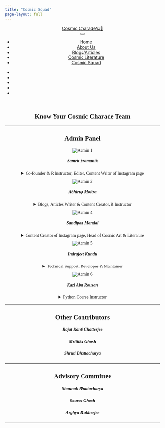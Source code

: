 ```yaml
---
title: "Cosmic Squad"
page-layout: full
---
```


```{=html}

<html>

<head>

<meta charset="utf-8">
<meta name="generator" content="quarto-1.2.313">
<link href="https://cdn.jsdelivr.net/npm/bootstrap@5.3.0-alpha3/dist/css/bootstrap.min.css" rel="stylesheet" integrity="sha384-KK94CHFLLe+nY2dmCWGMq91rCGa5gtU4mk92HdvYe+M/SXH301p5ILy+dN9+nJOZ" crossorigin="anonymous">
<meta name="viewport" content="width=device-width, initial-scale=1.0, user-scalable=yes">


<title>Cosmic Charade🪐🌠 - Cosmic Squad</title>
<style>
code{white-space: pre-wrap;}
span.smallcaps{font-variant: small-caps;}
div.columns{display: flex; gap: min(4vw, 1.5em);}
div.column{flex: auto; overflow-x: auto;}
div.hanging-indent{margin-left: 1.5em; text-indent: -1.5em;}
ul.task-list{list-style: none;}
ul.task-list li input[type="checkbox"] {
  width: 0.8em;
  margin: 0 0.8em 0.2em -1.6em;
  vertical-align: middle;
}
</style>
<link rel="stylesheet" href="https://cdnjs.cloudflare.com/ajax/libs/font-awesome/5.15.3/css/all.min.css">

<script src="site_libs/quarto-nav/quarto-nav.js"></script>
<script src="site_libs/quarto-nav/headroom.min.js"></script>
<script src="site_libs/clipboard/clipboard.min.js"></script>
<script src="site_libs/quarto-search/autocomplete.umd.js"></script>
<script src="site_libs/quarto-search/fuse.min.js"></script>
<script src="site_libs/quarto-search/quarto-search.js"></script>
<meta name="quarto:offset" content="./">
<link href="./icons/asset 6.png" rel="icon" type="image/png">
<script src="site_libs/cookie-consent/cookie-consent.js"></script>
<link href="site_libs/cookie-consent/cookie-consent.css" rel="stylesheet">
<script src="site_libs/quarto-html/quarto.js"></script>
<script src="site_libs/quarto-html/popper.min.js"></script>
<script src="site_libs/quarto-html/tippy.umd.min.js"></script>
<script src="site_libs/quarto-html/anchor.min.js"></script>
<link href="site_libs/quarto-html/tippy.css" rel="stylesheet">
<link href="site_libs/quarto-html/quarto-syntax-highlighting.css" rel="stylesheet" id="quarto-text-highlighting-styles">
<script src="site_libs/bootstrap/bootstrap.min.js"></script>
<link href="site_libs/bootstrap/bootstrap-icons.css" rel="stylesheet">
<link href="site_libs/bootstrap/bootstrap.min.css" rel="stylesheet" id="quarto-bootstrap" data-mode="light">
<script id="quarto-search-options" type="application/json">{
  "location": "navbar",
  "copy-button": false,
  "collapse-after": 3,
  "panel-placement": "end",
  "type": "overlay",
  "limit": 20,
  "language": {
    "search-no-results-text": "No results",
    "search-matching-documents-text": "matching documents",
    "search-copy-link-title": "Copy link to search",
    "search-hide-matches-text": "Hide additional matches",
    "search-more-match-text": "more match in this document",
    "search-more-matches-text": "more matches in this document",
    "search-clear-button-title": "Clear",
    "search-detached-cancel-button-title": "Cancel",
    "search-submit-button-title": "Submit"
  }
}</script>
<script async="" src="https://www.googletagmanager.com/gtag/js?id=G-JGPEZ5562L"></script>

<script type="text/plain" cookie-consent="tracking">

window.dataLayer = window.dataLayer || [];
function gtag(){dataLayer.push(arguments);}
gtag('js', new Date());
gtag('config', 'G-JGPEZ5562L', { 'anonymize_ip': true});
</script>

<script type="text/javascript" charset="UTF-8">
document.addEventListener('DOMContentLoaded', function () {
cookieconsent.run({
  "notice_banner_type":"interstitial",
  "consent_type":"express",
  "palette":"light",
  "language":"en",
  "page_load_consent_levels":["strictly-necessary"],
  "notice_banner_reject_button_hide":false,
  "preferences_center_close_button_hide":false,
  "website_name":""
  });
});
</script> 
  


<link rel="stylesheet" href="styles.css">
<meta property="og:title" content="Cosmic Charade🪐🌠 - Cosmic Squad">
<meta property="og:image" content="https://cosmic-charade.netlify.app/logo-with-bg-2.jpg">
<meta property="og:site-name" content="Cosmic Charade🪐🌠">
</head>

<body class="nav-fixed" style="width: 100%;">

<div id="quarto-search-results"></div>
  <header id="quarto-header" class="headroom fixed-top">
    <nav class="navbar navbar-expand-lg navbar-dark ">
      <div class="navbar-container container-fluid">
      <div class="navbar-brand-container">
    <a class="navbar-brand" href="./index.html">
    <span class="navbar-title">Cosmic Charade🪐🌠</span>
    </a>
  </div>
          <button class="navbar-toggler" type="button" data-bs-toggle="collapse" data-bs-target="#navbarCollapse" aria-controls="navbarCollapse" aria-expanded="false" aria-label="Toggle navigation" onclick="if (window.quartoToggleHeadroom) { window.quartoToggleHeadroom(); }">
  <span class="navbar-toggler-icon"></span>
</button>
          <div class="collapse navbar-collapse" id="navbarCollapse">
            <ul class="navbar-nav navbar-nav-scroll me-auto">
  <li class="nav-item">
    <a class="nav-link" href="./index.html">
 <span class="menu-text">Home</span></a>
  </li>  
  <li class="nav-item">
    <a class="nav-link" href="./about.html">
 <span class="menu-text">About Us</span></a>
  </li>  
  <li class="nav-item">
    <a class="nav-link" href="./posts.html">
 <span class="menu-text">Blogs/Articles</span></a>
  </li>  
  <li class="nav-item">
    <a class="nav-link" href="./liter.html">
 <span class="menu-text">Cosmic Literature</span></a>
  </li>  
  <li class="nav-item">
    <a class="nav-link active" href="./squad_new.html" aria-current="page">
 <span class="menu-text">Cosmic Squad</span></a>
  </li>  
</ul>
            <ul class="navbar-nav navbar-nav-scroll ms-auto">
  <li class="nav-item compact">
    <a class="nav-link" href="mailto:cosmiccharade0@gmail.com"><i class="bi bi-envelope" role="img">
</i> 
 <span class="menu-text"></span></a>
  </li>  
  <li class="nav-item compact">
    <a class="nav-link" href="https://instagram.com/cosmic_charade"><i class="bi bi-instagram" role="img">
</i> 
 <span class="menu-text"></span></a>
  </li>  
  <li class="nav-item compact">
    <a class="nav-link" href="https://linkedin.com/company/bismoykar-bramhanda"><i class="bi bi-linkedin" role="img">
</i> 
 <span class="menu-text"></span></a>
  </li>  
  <li class="nav-item compact">
    <a class="nav-link" href="https://chat.whatsapp.com/Jvrwwsp0D9CFvwDHwzytuP"><i class="bi bi-whatsapp" role="img">
</i> 
 <span class="menu-text"></span></a>
  </li>  
  <li class="nav-item compact">
    <a class="nav-link" href="https://t.me/bismoykar_bramhanda_cc"><i class="bi bi-telegram" role="img">
</i> 
 <span class="menu-text"></span></a>
  </li>  
</ul>
              <div id="quarto-search" class="" title="Search"></div>
          </div> <!-- /navcollapse -->
      </div> <!-- /container-fluid -->
    </nav>
</header>
<!-- content -->
<div id="quarto-content" class="quarto-container page-columns page-rows-contents page-layout-full page-navbar">
<!-- sidebar -->
<!-- margin-sidebar -->
    
<!-- main -->
<main class="content column-page" id="quarto-document-content">
<section id="introducing-to-the-cosmic-squad" class="level1" style="text-align: center; font-family: Georgia">
<h1 style="text-align: center; font-family: Georgia"><strong>Know Your Cosmic Charade Team</strong></h1>
<hr>
 <div class="container">
    <h2> Admin Panel</h2>
    <div class="row">
      <div class="col-md-4" style="margin-bottom: 10px;">
        <div class="card">
          <img src="member/samrit.jpg" class="card-img-top" alt="Admin 1">
          <div class="card-body">
            <h5 class="card-title">Samrit Pramanik</h5>
            <details>
              <summary>Co-founder & R Instructor, Editor, Content Writer of Instagram page</summary>
              <p class="card-text">Working in Analytics industry, post graduated in Statistics from University of Calcutta, having major interest in Astronomy, Cosmology and Astrostatistics. He loves to play around R Programming and explore the beauty of R coding.</p>
            </details>
            <div style="display: inline-block;">
              <a href="mailto:samrit.2442@gmail.com"><i class="fas fa-envelope fa-lg"></i></a>
              <a href="https://www.facebook.com/samrit.pramanik24ps" target="_blank"><i class="fab fa-facebook fa-lg"></i></a>
            <a href="https://www.linkedin.com/in/samritpramanik24/" target="_blank"><i class="fab fa-linkedin fa-lg"></i></a>
            <a href="https://github.com/samrit2442" target="_blank"><i class="fab fa-github fa-lg"></i></a>
            <a href="https://instagram.com/dark_cosmos24" target="_blank"><i class="fab fa-instagram fa-lg"></i></a>
            </div>
          </div>
        </div>
      </div>
      <div class="col-md-4"  style="margin-bottom: 10px;">
        <div class="card">
          <img src="member/abhirup.jpeg" class="card-img-top" alt="Admin 2" style="max-height: 415px;">
          <div class="card-body">
            <h5 class="card-title">Abhirup Moitra</h5>
            <details>
              <summary>Blogs, Articles Writer & Content Creator, R Instructor</summary>
              <p  class="card-text" >An independent thinker, curious learner, and explorer of the universe. Since childhood, he is trying to understand how the whole universe work, how is the arrangement together, was this of the clockwork behind it that makes it run the way it is. Abhirup loves to explore and observe the night sky. Being a probability enthusiast he enjoys dealing with challenging problems in the field of Mathematics, Mathematical Statistics, and Theoretical Statistics and making people realize how we can understand the pattern in the chaos, and how our beliefs work in the real world.</p>
            </details>
            <div style="display: inline-block;">
              <a href="mailto:amityabhirup@gmail.com"><i class="fas fa-envelope fa-lg"></i></a>
              <a href="https://www.facebook.com/abhirup.moitra.1" target="_blank"><i class="fab fa-facebook fa-lg"></i></a>
            <a href="https://www.linkedin.com/in/abhirup-moitra-7a66731a6/" target="_blank"><i class="fab fa-linkedin fa-lg"></i></a>
            <a href="https://github.com/ABHI20-STAT" target="_blank"><i class="fab fa-github fa-lg"></i></a>
            <a href="https://abhirup-moitra-mathstat.netlify.app/" target="_blank"><i class="fas fa-globe fa-lg"></i></a>
            </div>
          </div>
        </div>
      </div>
      <div class="col-md-4"  style="margin-bottom: 10px;">
        <div class="card">
          <img src="member/sandipan.jpg" class="card-img-top" alt="Admin 4"  style="max-height: 420px;">
          <div class="card-body">
            <h5 class="card-title">Sandipan Mandal</h5>
            <details>
              <summary>Content Creator of Instagram page, Head of Cosmic Art & Literature</summary>
              <p  class="card-text" >He is studying physics at the University of Calcutta. He had developed his interest in Astrobiology, Paleontology, Astronomical art and Science Fiction since his childhood. Beside these topics, he also likes to explore the world of visual arts and photography.</p>
            </details>
            <div style="display: inline-block;">
              <a href="https://www.facebook.com/sandipan.mandal.900" target="_blank"><i class="fab fa-facebook fa-lg"></i></a>
            </div>
          </div>
        </div>
      </div>
      <!-- Repeat the above card structure for other main admins -->
      <div class="col-md-4"  style="margin-bottom: 10px;">
        <div class="card">
          <img src="member/indrajeet.jpg" class="card-img-top" alt="Admin 5"  style="max-height: 415px;">
          <div class="card-body">
            <h5 class="card-title">Indrajeet Kundu</h5>
            <details>
              <summary>Technical Support, Developer & Maintainer</summary>
              <p  class="card-text" >He is an undergraduate student in mathematics from Bolpur College. He is an enthusiastic person about Mathematics, Programming. Also, he is currently appointed in the Cosmic Charade as technical support.</p>
            </details>
            <div style="display: inline-block;">
            <a href="mailto:gdkinku@gmail.com"><i class="fas fa-envelope fa-lg"></i></a>
            <a href="https://www.linkedin.com/in/indrajeet-kundu-b4a439239" target="_blank"><i class="fab fa-linkedin fa-lg"></i></a>
            <a href="https://github.com/Inkuthegreat" target="_blank"><i class="fab fa-github fa-lg"></i></a>
            </div>
          </div>
        </div>
      </div>
      <div class="col-md-4" style="margin-bottom: 10px;">
        <div class="card">
          <img src="member/kazi.jpg" class="card-img-top" alt="Admin 6">
          <div class="card-body">
            <h5 class="card-title">Kazi Abu Rousan</h5>
            <details>
              <summary>Python Course Instructor</summary>
              <p class="card-text">He is studying his int. Ms-PhD at Indian Association For The Cultivation of Science. His main research interest is in Astrophysics and Cosmology. Aside from these topics he is also interested in Quantum Many Body systems, Nonlinear dynamics and Computational Physics. He also loves to make maths and physics animation videos.</p>
            </details>
            <div style="display: inline-block;">
              <a href="mailto:kaziaburousan@gmail.com"><i class="fas fa-envelope fa-lg"></i></a>
            <a href="https://www.linkedin.com/in/kazi-abu-rousan-819848198/" target="_blank"><i class="fab fa-linkedin fa-lg"></i></a>
              <a href="https://aburousan.github.io/azazaya/" target="_blank"><i class="fas fa-globe fa-lg"></i></a>
            </div>
          </div>
        </div>
      </div>
    </div>
    <hr>
    <h2>Other Contributors</h2>
    <div class="row">
      <div class="col-md-4">
        <div class="card">
          <div class="card-body">
            <h5 class="card-title">Rajat Kanti Chatterjee</h5>
          </div>
        </div>
      </div>
      <div class="col-md-4">
        <div class="card">
          <div class="card-body">
            <h5 class="card-title">Mrittika Ghosh</h5>
          </div>
        </div>
      </div>
      <!-- Repeat the above card structure for other contributors -->
      <div class="col-md-4">
        <div class="card">
          <div class="card-body">
            <h5 class="card-title">Shruti Bhattacharya</h5>
          </div>
        </div>
      </div>
    </div>
    <hr>
    <h2>Advisory Committee</h2>
    <div class="row">
      <div class="col-md-4">
        <div class="card">
          <div class="card-body">
            <h5 class="card-title">Shounak Bhattacharya</h5>
          </div>
        </div>
      </div>
      <div class="col-md-4">
        <div class="card">
          <div class="card-body">
            <h5 class="card-title">Sourav Ghosh</h5>
          </div>
        </div>
      </div>
      <!-- Repeat the above card structure for other committee members -->
      <div class="col-md-4">
        <div class="card">
          <div class="card-body">
            <h5 class="card-title">Arghya Mukherjee</h5>
          </div>
        </div>
      </div>
    </div>
  </div>
  <hr>
</section>

</main> <!-- /main -->
<script id="quarto-html-after-body" type="application/javascript">
window.document.addEventListener("DOMContentLoaded", function (event) {
  const toggleBodyColorMode = (bsSheetEl) => {
    const mode = bsSheetEl.getAttribute("data-mode");
    const bodyEl = window.document.querySelector("body");
    if (mode === "dark") {
      bodyEl.classList.add("quarto-dark");
      bodyEl.classList.remove("quarto-light");
    } else {
      bodyEl.classList.add("quarto-light");
      bodyEl.classList.remove("quarto-dark");
    }
  }
  const toggleBodyColorPrimary = () => {
    const bsSheetEl = window.document.querySelector("link#quarto-bootstrap");
    if (bsSheetEl) {
      toggleBodyColorMode(bsSheetEl);
    }
  }
  toggleBodyColorPrimary();  
  const icon = "";
  const anchorJS = new window.AnchorJS();
  anchorJS.options = {
    placement: 'right',
    icon: icon
  };
  anchorJS.add('.anchored');
  const clipboard = new window.ClipboardJS('.code-copy-button', {
    target: function(trigger) {
      return trigger.previousElementSibling;
    }
  });
  clipboard.on('success', function(e) {
    // button target
    const button = e.trigger;
    // don't keep focus
    button.blur();
    // flash "checked"
    button.classList.add('code-copy-button-checked');
    var currentTitle = button.getAttribute("title");
    button.setAttribute("title", "Copied!");
    let tooltip;
    if (window.bootstrap) {
      button.setAttribute("data-bs-toggle", "tooltip");
      button.setAttribute("data-bs-placement", "left");
      button.setAttribute("data-bs-title", "Copied!");
      tooltip = new bootstrap.Tooltip(button, 
        { trigger: "manual", 
          customClass: "code-copy-button-tooltip",
          offset: [0, -8]});
      tooltip.show();    
    }
    setTimeout(function() {
      if (tooltip) {
        tooltip.hide();
        button.removeAttribute("data-bs-title");
        button.removeAttribute("data-bs-toggle");
        button.removeAttribute("data-bs-placement");
      }
      button.setAttribute("title", currentTitle);
      button.classList.remove('code-copy-button-checked');
    }, 1000);
    // clear code selection
    e.clearSelection();
  });
  function tippyHover(el, contentFn) {
    const config = {
      allowHTML: true,
      content: contentFn,
      maxWidth: 500,
      delay: 100,
      arrow: false,
      appendTo: function(el) {
          return el.parentElement;
      },
      interactive: true,
      interactiveBorder: 10,
      theme: 'quarto',
      placement: 'bottom-start'
    };
    window.tippy(el, config); 
  }
  const noterefs = window.document.querySelectorAll('a[role="doc-noteref"]');
  for (var i=0; i<noterefs.length; i++) {
    const ref = noterefs[i];
    tippyHover(ref, function() {
      // use id or data attribute instead here
      let href = ref.getAttribute('data-footnote-href') || ref.getAttribute('href');
      try { href = new URL(href).hash; } catch {}
      const id = href.replace(/^#\/?/, "");
      const note = window.document.getElementById(id);
      return note.innerHTML;
    });
  }
  const findCites = (el) => {
    const parentEl = el.parentElement;
    if (parentEl) {
      const cites = parentEl.dataset.cites;
      if (cites) {
        return {
          el,
          cites: cites.split(' ')
        };
      } else {
        return findCites(el.parentElement)
      }
    } else {
      return undefined;
    }
  };
  var bibliorefs = window.document.querySelectorAll('a[role="doc-biblioref"]');
  for (var i=0; i<bibliorefs.length; i++) {
    const ref = bibliorefs[i];
    const citeInfo = findCites(ref);
    if (citeInfo) {
      tippyHover(citeInfo.el, function() {
        var popup = window.document.createElement('div');
        citeInfo.cites.forEach(function(cite) {
          var citeDiv = window.document.createElement('div');
          citeDiv.classList.add('hanging-indent');
          citeDiv.classList.add('csl-entry');
          var biblioDiv = window.document.getElementById('ref-' + cite);
          if (biblioDiv) {
            citeDiv.innerHTML = biblioDiv.innerHTML;
          }
          popup.appendChild(citeDiv);
        });
        return popup.innerHTML;
      });
    }
  }
});
</script>
</div> <!-- /content -->



</body></html>
```
